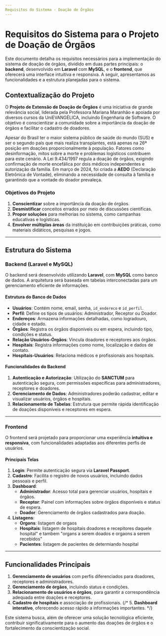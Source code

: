```yaml
---
Requisitos do Sistema - Doação de Órgãos
---
```


# Requisitos do Sistema para o Projeto de Doação de Órgãos

Este documento detalha os requisitos necessários para a implementação do sistema de doação de órgãos, dividido em duas partes principais: o **backend**, desenvolvido em **Laravel** com **MySQL**, e o **frontend**, que oferecerá uma interface intuitiva e responsiva. A seguir, apresentamos as funcionalidades e a estrutura planejadas para o sistema.

## Contextualização do Projeto

O **Projeto de Extensão de Doação de Órgãos** é uma iniciativa de grande relevância social, liderada pela Professora Mariana Maranhão e apoiada por diversos cursos da UniEVANGÉLICA, incluindo Engenharia de Software. O objetivo é conscientizar a comunidade sobre a importância da doação de órgãos e facilitar o cadastro de doadores.

Apesar do Brasil ter o maior sistema público de saúde do mundo (SUS) e ser o segundo país que mais realiza transplantes, está apenas na 26ª posição em doações proporcionalmente à população. Fatores como desinformação, mitos sobre a morte e problemas logísticos contribuem para este cenário. A Lei 9.434/1997 regula a doação de órgãos, exigindo confirmação de morte encefálica por dois médicos independentes e autorização da família. Em março de 2024, foi criada a **AEDO** (Declaração Eletrônica de Vontade), eliminando a necessidade de consulta à família e garantindo que a vontade do doador prevaleça.

### Objetivos do Projeto

1. **Conscientizar** sobre a importância da doação de órgãos.
2. **Desmistificar** conceitos errados por meio de discussões científicas.
3. **Propor soluções** para melhorias no sistema, como campanhas educativas e logísticas.
4. **Envolver múltiplas áreas** da instituição em contribuições práticas, como materiais didáticos, pesquisas e jogos.

---

## Estrutura do Sistema

### Backend (Laravel e MySQL)

O backend será desenvolvido utilizando **Laravel**, com **MySQL** como banco de dados. A arquitetura será baseada em tabelas interconectadas para um gerenciamento eficiente de informações.

#### Estrutura do Banco de Dados

- **Usuários**: Contém nome, email, senha, `id_endereco` e `id_perfil`.
- **Perfil**: Define os tipos de usuários: Administrador, Receptor ou Doador.
- **Endereços**: Armazena informações detalhadas, como logradouro, cidade e estado.
- **Órgãos**: Registra os órgãos disponíveis ou em espera, incluindo tipo, condições e status.
- **Relação Usuários-Órgãos**: Vincula doadores e receptores aos órgãos.
- **Hospitais**: Registra informações como nome, localização e dados de contato.
- **Hospitais-Usuários**: Relaciona médicos e profissionais aos hospitais.

#### Funcionalidades do Backend

1. **Autenticação e Autorização**: Utilização do **SANCTUM** para autenticação segura, com permissões específicas para administradores, receptores e doadores.
2. **Gerenciamento de Dados**: Administradores poderão cadastrar, editar e visualizar usuários, órgãos e hospitais.
3. **Relacionamento de Tabelas**: Estrutura que permite rápida identificação de doações disponíveis e receptores em espera.

---

### Frontend

O frontend será projetado para proporcionar uma experiência **intuitiva e responsiva**, com funcionalidades adaptadas aos diferentes perfis de usuários.

#### Principais Telas

1. **Login**: Permite autenticação segura via **Laravel Passport**.
2. **Cadastro**: Facilita o registro de novos usuários, incluindo dados pessoais e perfil.
3. **Dashboard**:
   - **Administrador**: Acesso total para gerenciar usuários, hospitais e órgãos.
   - **Receptor**: Painel com informações sobre órgãos disponíveis e status de espera.
   - **Doador**: Gerenciamento de órgãos cadastrados para doação.
4. **Listagens**:
   - **Orgons**: listagem de orgaos
   - **Hospitais**: listagem de hospitais doadores e recepitores daquele hospital" e tambem "organs a serem doados e orgaons a serem recebidos"
   - **Pacientes**: listagem de pacientes de determiando hospital

---

## Funcionalidades Principais

1. **Gerenciamento de usuários** com perfis diferenciados para doadores, receptores e administradores.
2. **Gerenciamento de órgãos**, incluindo status e condições.
3. **Relacionamento de usuários e órgãos**, para garantir a correspondência adequada entre doações e receptores.
4. **Cadastro de hospitais** e associação de profissionais.
{/* 5. **Dashboard interativo**, oferecendo acesso rápido a informações importantes. */}

Este sistema busca, além de oferecer uma solução tecnológica eficiente, contribuir significativamente para o aumento das doações de órgãos e o fortalecimento da conscientização social.
